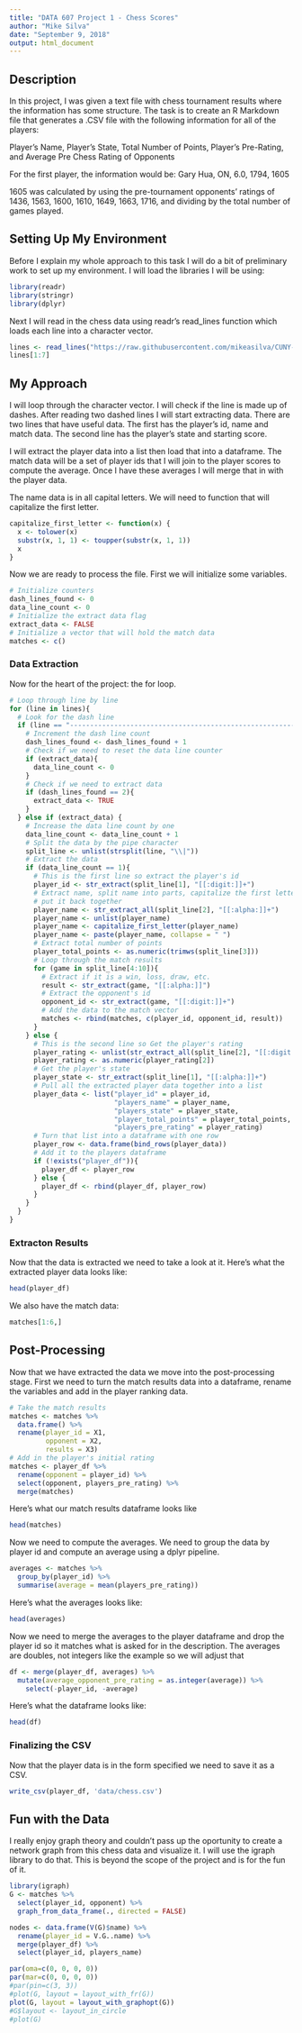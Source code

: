 ```yaml
---
title: "DATA 607 Project 1 - Chess Scores"
author: "Mike Silva"
date: "September 9, 2018"
output: html_document
---
```


## Description

In this project, I was given a text file with chess tournament results where the information has some structure. The task is to create an R Markdown file that generates a .CSV file with the following information for all of the players:

Player’s Name, Player’s State, Total Number of Points, Player’s Pre-Rating, and Average Pre Chess Rating of Opponents

For the first player, the information would be: Gary Hua, ON, 6.0, 1794, 1605

1605 was calculated by using the pre-tournament opponents’ ratings of 1436, 1563, 1600, 1610, 1649, 1663, 1716, and dividing by the total number of games played.

## Setting Up My Environment

Before I explain my whole approach to this task I will do a bit of preliminary work to set up my environment.  I will load the libraries I will be using:

```r
library(readr)
library(stringr)
library(dplyr)
```

Next I will read in the chess data using readr's read_lines function which loads each line into a character vector.

```r
lines <- read_lines("https://raw.githubusercontent.com/mikeasilva/CUNY-SPS/master/DATA607/data/tournamentinfo.txt")
lines[1:7]
```

## My Approach

I will loop through the character vector.  I will check if the line is made up of dashes.  After reading two dashed lines I will start extracting data.  There are two lines that have useful data.  The first has the player's id, name and match data.  The second line has the player's state and starting score.

I will extract the player data into a list then load that into a dataframe.  The match data will be a set of player ids that I will join to the player scores to compute the average.  Once I have these averages I will merge that in with the player data.

The name data is in all capital letters.  We will need to function that will capitalize the first letter.

```r
capitalize_first_letter <- function(x) {
  x <- tolower(x)
  substr(x, 1, 1) <- toupper(substr(x, 1, 1))
  x
}
```

Now we are ready to process the file.  First we will initialize some variables.
```r
# Initialize counters
dash_lines_found <- 0
data_line_count <- 0
# Initialize the extract data flag
extract_data <- FALSE
# Initialize a vector that will hold the match data
matches <- c()
```

### Data Extraction

Now for the heart of the project: the for loop.

```r
# Loop through line by line
for (line in lines){
  # Look for the dash line
  if (line == "-----------------------------------------------------------------------------------------"){
    # Increment the dash line count
    dash_lines_found <- dash_lines_found + 1
    # Check if we need to reset the data line counter
    if (extract_data){
      data_line_count <- 0
    }
    # Check if we need to extract data
    if (dash_lines_found == 2){
      extract_data <- TRUE
    }
  } else if (extract_data) {
    # Increase the data line count by one
    data_line_count <- data_line_count + 1
    # Split the data by the pipe character
    split_line <- unlist(strsplit(line, "\\|"))
    # Extract the data
    if (data_line_count == 1){
      # This is the first line so extract the player's id
      player_id <- str_extract(split_line[1], "[[:digit:]]+")
      # Extract name, split name into parts, capitalize the first letter and
      # put it back together
      player_name <- str_extract_all(split_line[2], "[[:alpha:]]+")
      player_name <- unlist(player_name)
      player_name <- capitalize_first_letter(player_name)
      player_name <- paste(player_name, collapse = " ")
      # Extract total number of points
      player_total_points <- as.numeric(trimws(split_line[3]))
      # Loop through the match results
      for (game in split_line[4:10]){
        # Extract if it is a win, loss, draw, etc.
        result <- str_extract(game, "[[:alpha:]]")
        # Extract the opponent's id
        opponent_id <- str_extract(game, "[[:digit:]]+")
        # Add the data to the match vector
        matches <- rbind(matches, c(player_id, opponent_id, result))
      }
    } else {
      # This is the second line so Get the player's rating
      player_rating <- unlist(str_extract_all(split_line[2], "[[:digit:]]+"))
      player_rating <- as.numeric(player_rating[2])
      # Get the player's state
      player_state <- str_extract(split_line[1], "[[:alpha:]]+")
      # Pull all the extracted player data together into a list
      player_data <- list("player_id" = player_id,
                          "players_name" = player_name,
                          "players_state" = player_state,
                          "player_total_points" = player_total_points,
                          "players_pre_rating" = player_rating)
      # Turn that list into a dataframe with one row
      player_row <- data.frame(bind_rows(player_data))
      # Add it to the players dataframe
      if (!exists("player_df")){
        player_df <- player_row
      } else {
        player_df <- rbind(player_df, player_row)
      }
    }
  }
}
```

### Extracton Results

Now that the data is extracted we need to take a look at it.  Here's what the extracted player data looks like:

```r
head(player_df)
```

We also have the match data:

```r
matches[1:6,]
```

## Post-Processing

Now that we have extracted the data we move into the post-processing stage.  First we need to turn the match results data into a dataframe, rename the variables and add in the player ranking data.

```r
# Take the match results
matches <- matches %>%
  data.frame() %>%
  rename(player_id = X1,
         opponent = X2,
         results = X3)
# Add in the player's initial rating
matches <- player_df %>%
  rename(opponent = player_id) %>%
  select(opponent, players_pre_rating) %>%
  merge(matches)
```

Here's what our match results dataframe looks like

```r
head(matches)
```

Now we need to compute the averages.  We need to group the data by player id and compute an average using a dplyr pipeline.

```r
averages <- matches %>%
  group_by(player_id) %>%
  summarise(average = mean(players_pre_rating))
```

Here's what the averages looks like:

```r
head(averages)
```

Now we need to merge the averages to the player dataframe and drop the player id so it matches what is asked for in the description.  The averages are doubles, not integers like the example so we will adjust that

```r
df <- merge(player_df, averages) %>%
  mutate(average_opponent_pre_rating = as.integer(average)) %>%
    select(-player_id, -average)
```

Here's what the dataframe looks like:

```r
head(df)
```

### Finalizing the CSV

Now that the player data is in the form specified we need to save it as a CSV.

```r
write_csv(player_df, 'data/chess.csv')
```

## Fun with the Data

I really enjoy graph theory and couldn't pass up the oportunity to create a network graph from this chess data and visualize it.  I will use the igraph library to do that.  This is beyond the scope of the project and is for the fun of it.

```r
library(igraph)
G <- matches %>%
  select(player_id, opponent) %>%
  graph_from_data_frame(., directed = FALSE)

nodes <- data.frame(V(G)$name) %>%
  rename(player_id = V.G..name) %>%
  merge(player_df) %>%
  select(player_id, players_name)

par(oma=c(0, 0, 0, 0))
par(mar=c(0, 0, 0, 0))
#par(pin=c(3, 3)) 
#plot(G, layout = layout_with_fr(G))
plot(G, layout = layout_with_graphopt(G))
#G$layout <- layout_in_circle
#plot(G)
```

